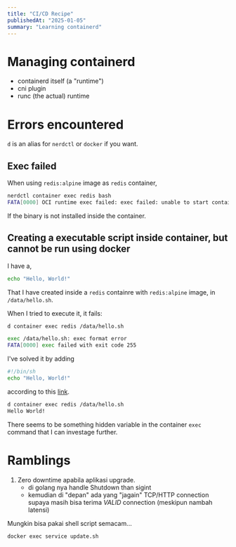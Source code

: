 ```yaml
---
title: "CI/CD Recipe"
publishedAt: "2025-01-05"
summary: "Learning containerd"
---
```



# Managing containerd

- containerd itself (a "runtime") 
- cni plugin
- runc (the actual) runtime




# Errors encountered

`d` is an alias for `nerdctl` or `docker` if you want.


## Exec failed

When using `redis:alpine` image as `redis` container,

```sh
nerdctl container exec redis bash
FATA[0000] OCI runtime exec failed: exec failed: unable to start container process: exec: "bash": executable file not found in $PATH
```
If the binary is not installed inside the container.


## Creating a executable script inside container, but cannot be run using docker

I have a,
```sh
echo "Hello, World!"
```

That I have created inside a `redis` containre with `redis:alpine` image, in `/data/hello.sh`.

When I tried to execute it, it fails:

```sh
d container exec redis /data/hello.sh

exec /data/hello.sh: exec format error
FATA[0000] exec failed with exit code 255
```

I've solved it by adding
```sh
#!/bin/sh
echo "Hello, World!"
```
according to this [link](https://bobcares.com/blog/docker-exec-format-error/).

```sh
d container exec redis /data/hello.sh
Hello World!
```
There seems to be something hidden variable in the container `exec` command that I can investage further.


# Ramblings

1. Zero downtime apabila aplikasi upgrade.
    - di golang nya handle Shutdown than sigint
    - kemudian di "depan" ada yang "jagain" TCP/HTTP connection
    supaya masih bisa terima *VALID* connection (meskipun nambah latensi)


Mungkin bisa pakai shell script semacam...
```sh
docker exec service update.sh
```